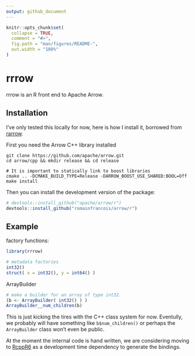 ```yaml
---
output: github_document
---
```


<!-- README.md is generated from README.Rmd. Please edit that file -->

```r
knitr::opts_chunk$set(
  collapse = TRUE,
  comment = "#>",
  fig.path = "man/figures/README-",
  out.width = "100%"
)
```
# rrrow

rrrow is an R front end to Apache Arrow. 

## Installation

I've only tested this locally for now, here is how I install it, borrowed
from [rarrow](https://github.com/jimhester/rarrow). 

First you need the Arrow C++ library installed

```
git clone https://github.com/apache/arrow.git
cd arrow/cpp && mkdir release && cd release

# It is important to statically link to boost libraries
cmake .. -DCMAKE_BUILD_TYPE=Release -DARROW_BOOST_USE_SHARED:BOOL=Off
make install
```

Then you can install the development version of the package: 

```r
# devtools::install_github("apache/arrow/r")
devtools::install_github("romainfrancois/arrow/r")
```


## Example

factory functions: 

```r
library(rrrow)

# metadata factories
int32()
struct( x = int32(), y = int64() )
```

ArrayBuilder

```r
# make a builder for an array of type int32. 
(b <- ArrayBuilder( int32() ) )
ArrayBuilder__num_children(b)
```

This is just kicking the tires with the C++ class system for now. Eventully, we
probably will have something like `b$num_children()` or perhaps the `ArrayBuilder` 
class won't even be public. 

At the moment the internal code is hand written, we are considering moving to 
[RcppR6](https://github.com/richfitz/RcppR6) as a development time dependency to 
generate the bindings. 
